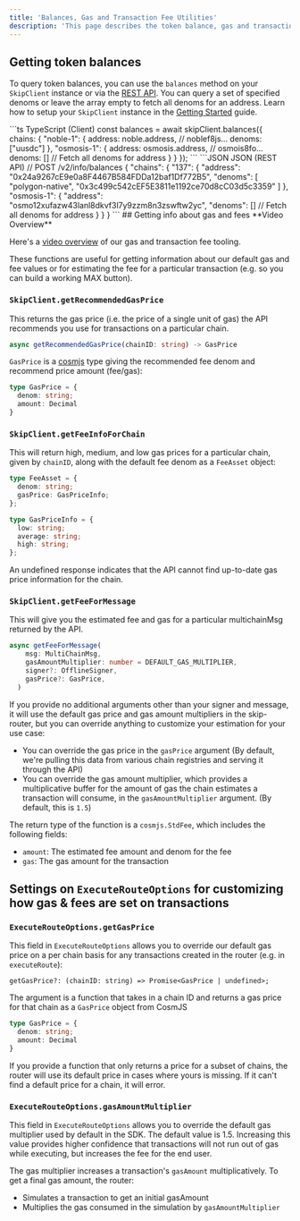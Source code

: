 ```yaml
---
title: 'Balances, Gas and Transaction Fee Utilities'
description: 'This page describes the token balance, gas and transaction fee utility functions in the `@skip-go/client` TypeScript package.'
---
```


## Getting token balances

To query token balances, you can use the `balances` method on your `SkipClient` instance or via the [REST API](https://docs.skip.build/go/api-reference/prod/info/post-v2infobalances). You can query a set of specified denoms or leave the array empty to fetch all denoms for an address. Learn how to setup your `SkipClient` instance in the [Getting Started](../client/getting-started) guide.

<CodeGroup>
```ts TypeScript (Client)
const balances = await skipClient.balances({
  chains: {
  "noble-1": {
    address: noble.address, // noblef8js...
    denoms: ["uusdc"]
  },
  "osmosis-1": {
    address: osmosis.address, // osmois8fo...
    denoms: [] // Fetch all denoms for address
  }
}
});
```
```JSON JSON (REST API)
// POST /v2/info/balances
{
  "chains": {
    "137": {
      "address": "0x24a9267cE9e0a8F4467B584FDDa12baf1Df772B5",
      "denoms": [
        "polygon-native",
        "0x3c499c542cEF5E3811e1192ce70d8cC03d5c3359"
      ]
    },
    "osmosis-1": {
      "address": "osmo12xufazw43lanl8dkvf3l7y9zzm8n3zswftw2yc",
      "denoms": [] // Fetch all denoms for address
    }
  }
}
```

</CodeGroup>
## Getting info about gas and fees


 <Info>
 **Video Overview**

Here's a [video overview](https://www.loom.com/share/063e96e126d2422bb621b5b0ecf9be2c) of our gas and transaction fee tooling.

</Info>

These functions are useful for getting information about our default gas and fee values or for estimating the fee for a particular transaction (e.g. so you can build a working MAX button).

### `SkipClient.getRecommendedGasPrice`

This returns the gas price (i.e. the price of a single unit of gas) the API recommends you use for transactions on a particular chain.

```ts
async getRecommendedGasPrice(chainID: string) -> GasPrice
```

`GasPrice` is a [cosmjs](https://cosmos.github.io/cosmjs/latest/stargate/classes/GasPrice.html) type giving the recommended fee denom and recommend price amount (fee/gas):

```ts
type GasPrice = {
  denom: string;
  amount: Decimal
}
```

### `SkipClient.getFeeInfoForChain`

This will return high, medium, and low gas prices for a particular chain, given by `chainID`, along with the default fee denom as a `FeeAsset` object:

```ts
type FeeAsset = {
  denom: string;
  gasPrice: GasPriceInfo;
};

type GasPriceInfo = {
  low: string;
  average: string;
  high: string;
};
```

An undefined response indicates that the API cannot find up-to-date gas price information for the chain.

### `SkipClient.getFeeForMessage`

This will give you the estimated fee and gas for a particular multichainMsg returned by the API.

```ts
async getFeeForMessage(
    msg: MultiChainMsg,
    gasAmountMultiplier: number = DEFAULT_GAS_MULTIPLIER,
    signer?: OfflineSigner,
    gasPrice?: GasPrice,
  )
```

If you provide no additional arguments other than your signer and message, it will use the default gas price and gas amount multipliers in the skip-router, but you can override anything to customize your estimation for your use case:

- You can override the gas price in the `gasPrice` argument (By default, we're pulling this data from various chain registries and serving it through the API)
- You can override the gas amount multiplier, which provides a multiplicative buffer for the amount of gas the chain estimates a transaction will consume, in the `gasAmountMultiplier` argument. (By default, this is `1.5`)

The return type of the function is a `cosmjs.StdFee`, which includes the following fields:

- `amount`: The estimated fee amount and denom for the fee
- `gas`: The gas amount for the transaction

## Settings on `ExecuteRouteOptions` for customizing how gas & fees are set on transactions

### `ExecuteRouteOptions.getGasPrice`

This field in `ExecuteRouteOptions` allows you to override our default gas price on a per chain basis for any transactions created in the router (e.g. in `executeRoute`):

`getGasPrice?: (chainID: string) => Promise<GasPrice | undefined>;`

The argument is a function that takes in a chain ID and returns a gas price for that chain as a `GasPrice` object from CosmJS

```ts
type GasPrice = {
  denom: string;
  amount: Decimal
}
```

If you provide a function that only returns a price for a subset of chains, the router will use its default price in cases where yours is missing. If it can't find a default price for a chain, it will error.

### `ExecuteRouteOptions.gasAmountMultiplier`

This field in `ExecuteRouteOptions` allows you to override the default gas multiplier used by default in the SDK. The default value is 1.5. Increasing this value provides higher confidence that transactions will not run out of gas while executing, but increases the fee for the end user.

The gas multiplier increases a transaction's `gasAmount` multiplicatively. To get a final gas amount, the router:

- Simulates a transaction to get an initial gasAmount
- Multiplies the gas consumed in the simulation by `gasAmountMultiplier`
